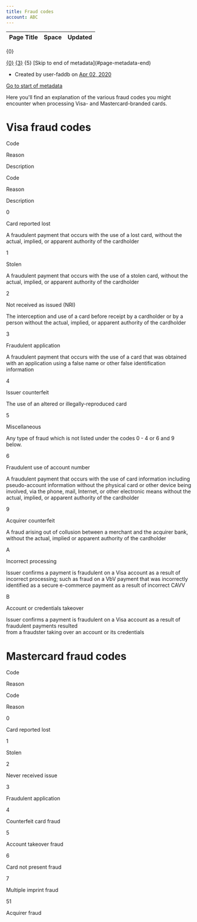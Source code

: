 ```yaml
---
title: Fraud codes
account: ABC
---
```


<table class="aui"> <thead> <tr class="header"> <th class="search-result-title">Page Title</th> <th class="search-result-space">Space</th> <th class="search-result-date">Updated</th> </tr> </thead> </table> <p class="search-result-count">{0}</p> <tr class="search-result"> <td class="search-result-title"><a href="{1}" class="content-type-{2}"><span>{0}</span></a></td> <td class="search-result-space"><a class="space" href="/display/{4}/" title="{3}">{3}</a></td> <td class="search-result-date"><span class="date" title="{6}">{5}</span></td> </tr> [Skip to end of metadata](#page-metadata-end)

*   Created by user-faddb on [Apr 02, 2020](/pages/viewpreviousversions.action?pageId=2785404 "Show changes")

[Go to start of metadata](#page-metadata-start)

Here you'll find an explanation of the various fraud codes you might encounter when processing Visa- and Mastercard-branded cards.

Visa fraud codes
================

Code

Reason

Description

Code

Reason

Description

0

Card reported lost

A fraudulent payment that occurs with the use of a lost card, without the actual, implied, or apparent authority of the cardholder

1

Stolen

A fraudulent payment that occurs with the use of a stolen card, without the actual, implied, or apparent authority of the cardholder

2

Not received as issued (NRI)

The interception and use of a card before receipt by a cardholder or by a person without the actual, implied, or apparent authority of the cardholder

3

Fraudulent application

A fraudulent payment that occurs with the use of a card that was obtained with an application using a false name or other false identification information

4

Issuer counterfeit

The use of an altered or illegally-reproduced card

5

Miscellaneous

Any type of fraud which is not listed under the codes 0 - 4 or 6 and 9 below.

6

Fraudulent use of account number

A fraudulent payment that occurs with the use of card information including pseudo-account information without the physical card or other device being involved, via the phone, mail, Internet, or other electronic means without the actual, implied, or apparent authority of the cardholder

9

Acquirer counterfeit

A fraud arising out of collusion between a merchant and the acquirer bank, without the actual, implied or apparent authority of the cardholder

A

Incorrect processing

Issuer confirms a payment is fraudulent on a Visa account as a result of incorrect processing; such as fraud on a VbV payment that was incorrectly identified as a secure e-commerce payment as a result of incorrect CAVV

B

Account or credentials takeover

Issuer confirms a payment is fraudulent on a Visa account as a result of fraudulent payments resulted  
from a fraudster taking over an account or its credentials

Mastercard fraud codes
======================

Code

Reason

Code

Reason

0

Card reported lost

1

Stolen

2

Never received issue

3

Fraudulent application

4

Counterfeit card fraud

5

Account takeover fraud

6

Card not present fraud

7

Multiple imprint fraud

51

Acquirer fraud

  
